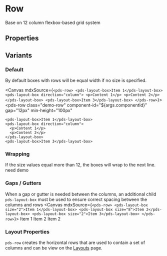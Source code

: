 
<Meta of={stories} />

# Row
Base on 12 column flexbox-based grid system

## Properties

<ArgTypes of={stories} />

## Variants

### Default
By default boxes with rows will be equal width if no size is specified.

<Canvas mdxSource={`
<pds-row>
  <pds-layout-box>Item 1</pds-layout-box>
  <pds-layout-box direction="column">
    <p>Content 1</p>
    <p>Content 2</p>
  </pds-layout-box>
  <pds-layout-box>Item 3</pds-layout-box>
</pds-row>
`}>
  <pds-row
    class="demo-row"
    component-id="${args.componentId}" 
    gap="12px"
    min-height="100px"
  >
    <pds-layout-box>Item 1</pds-layout-box>
    <pds-layout-box direction="column">
      <p>Content 1</p>
      <p>Content 2</p>
    </pds-layout-box>
    <pds-layout-box>Item 3</pds-layout-box>
  </pds-row>
</Canvas>

### Wrapping
If the size values equal more than 12, the boxes will wrap to the next line.
need demo

### Gaps / Gutters
When a gap or gutter is needed between the columns, an additional child `pds-layout-box` must be used to ensure correct spacing between the columns and rows
<Canvas mdxSource={`
<pds-row>
  <pds-layout-box size="2">Item 1</pds-layout-box>
  <pds-layout-box size="8">Item 2</pds-layout-box>
  <pds-layout-box size="2">Item 3</pds-layout-box>
</pds-row>
`}>
  <pds-row gap="16px">
    <pds-layout-box size="4">
      <pds-layout-box shadow="sm">
        Item 1
      </pds-layout-box>
    </pds-layout-box>
    <pds-layout-box size="8">
      <pds-layout-box shadow="sm">
        Item 2
      </pds-layout-box>
    </pds-layout-box>
    <pds-layout-box size="8">
      <pds-layout-box shadow="sm">
        Item 2
      </pds-layout-box>
    </pds-layout-box>
  </pds-row>
</Canvas>

### Layout Properties
`pds-row` creates the horizontal rows that are used to contain a set of columns and can be view on the [Layouts](/docs/foundations-layout--docs) page.
